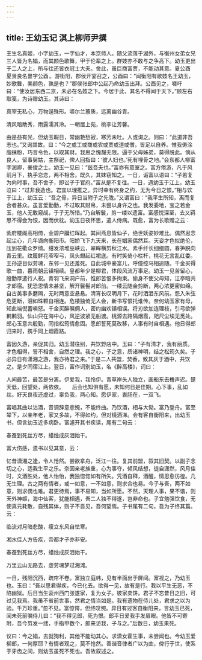 ```yaml
---
---
---
```

title: 王幼玉记 淇上柳师尹撰
---



王生名真姬，小字幼玉，一字仙才，本京师人。随父流落于湖外，与衡州女弟女兄三人皆为名娼，而其颜色歌舞，甲于伦辈之上。群妓亦不敢与之争高下。幼玉更出于二人之上，所与往还皆衣冠士大夫。舍此，虽巨商富贾，不能动其意。夏公酉 夏贤良名噩字公酉 。游街阳，郡侯开宴召之，公酉曰：“闻衡阳有歌妓名王幼玉，妙歌舞，美颜色，孰是也？”郡侯张郎中公起乃命幼玉出拜。公酉见之，嗟吁曰：“使汝居东西二京，未必在名妓之下。今居于此，其名不得闻于天下。”顾左右取笺，为诗赠幼玉。其诗曰：

真宰无私心，万物逞殊形。嗟尔兰蕙质，远离幽谷青。

清风暗助秀，雨露濡其泠。一朝居上苑，桃李让芳馨。

由是益有光，但幼玉暇日，常幽艳愁寂，寒芳未吐。人或询之。则曰：“此道非吾志也。”又询其故。曰：“今之或工或商或农或贾或道或僧，皆足以自养。惟我俦涂脂抹粉，巧言令色，以取其财。我思之愧赧无限。逼于父母姊弟，莫得脱此。倘从良人，留事舅姑，主祭祀，俾人回指曰：‘彼人妇也。’死有埋骨之地。”会东都人柳富字润卿，豪俊之士。幼玉一见曰：“兹吾夫也。”富亦有意室之。富方倦游，凡于风前月下，执手恋恋，两不相舍。既久，其妹窃知之。一日，诟富以语曰：“子若复为向时事，吾不舍子，即讼子于官府。”富从是不复往。一日，遇幼玉于江上。幼玉泣曰：“过非我造也。君宜以理推之。异时幸有终身之约，无为今日之恨。”相与饮于江上，幼玉云：“吾之骨，异日当附子之先陇。”又谓富曰：“我平生所知，离而复合者甚众。虽言爱勤勤，不过取其财帛，未尝以身许之也。我发委地，宝之若金玉，他人无敢窥觇，于子无所惜。”乃自解鬟，剪一缕以遗富。富感悦深至，去又羁思不得会为恨，因而伏枕。幼玉日夜怀思，遣人侍病。既愈，富为长歌赠之云：

紫府楼阁高相倚，金碧户牖红晖起。其间燕息皆仙子，绝世妖姿妙难比。偶然思念起尘心，几年谪向衡阳市。阳娇飞下九天来，长在娼家偶然耳。天姿才色拟绝伦，压到花衢众罗绮。绀发浓堆巫峡云，翠眸横剪秋江水。素手纤长细细圆，春笋脱向青云里。纹履鲜花窄窄弓，凤头翅起红裙底。有时笑倚小栏杆，桃花无言乱红委。王孙逆目似劳魂，东邻一见还羞死。自此城中豪富儿，呼僮控马相追随。千金买得歌一曲，暮雨朝云镇相续。皇都年少是柳君，体段风流万事足。幼玉一见苦留心，殷勤厚遣行人祝。青羽飞来洞户前，惟郎苦恨多拘束。偷身不使父母知，江亭暗共才郎宿。犹恐恩情未甚坚，解开鬟髻对郎前。一缕云随金剪断，两心浓更密如绵。自古美事多磨隔，无时两意空悬悬。清宵长叹明月下，花时洒泪东风前。怨入朱弦危更断，泪如珠颗自相连。危楼独倚无人会，新书写恨托谁传。奈何幼玉家有母，知此端倪蓄嗔怒。千金买醉嘱佣人，密约幽欢镇相误。将刃欲加连理枝，引弓欲弹鹣鹣羽。仙山只在海中心，风逆波紧无船渡。桃源去路隔烟霞，咫尺尘埃无觅处。郎心玉意共殷勤，同指松筠情愈固。愿郎誓死莫改移，人事有时自相遇。他日得郎归来时，携手同上烟霞路。

富因久游，亲促其归。幼玉潜往别，共饮野店中。玉曰：“子有清才，我有丽质。才色相得，誓不相舍，自然之理。我之心，子之意，质诸神明，结之松筠久矣。子必异日有潇湘之游，我亦待君之来。”于是二人共盟，焚香，致其灰于酒中，共饮之。是夕同宿江上。翌日，富作词别幼玉，名《醉高楼》，词曰：

人间最苦，最苦是分离。伊爱我，我怜伊。青草岸头人独立，画船东去橹声迟。楚天低，回望处，两依依。　　后会也知俱有愿，未知何日是佳期。心下事，乱如丝。好天良夜还虚过，辜负我，两心知。愿伊家，衷肠在，一双飞。

富唱其曲以沽酒，音调辞意悲惋，不能终曲。乃饮酒，相与大恸。富乃登舟。富至辇下，以亲年老，家又多故，不得如约，但对镜洒涕。会有客自衡阳来，出幼玉书，但言幼玉近多病卧。富遽开其书疾读，尾有二句云：

春蚕到死丝方尽，蜡烛成灰泪始干。

富大伤感，遗书以见其意，云：

忆昔潇湘之逢，令人怆然。尝欲拿舟，泛江一往。复其前盟，叙其旧契。以副子念切之心，适我生平之乐。奈因亲老族重，心为事夺，倾风结想，徒自潇然，风月佳时，文酒胜处，他人怡怡，我独惚惚如有所失。凭酒自释，酒醒，情思愈彷徨。几无生理。古之两有情者，或一如意，一不如意，则求合也易。今子与吾，两不如意，则求偶也难。君更待焉，事不易知，当如所愿。不然，天理人事，果不谐，则天外神姬，海中仙客，犹能相遇，吾二人独不得遂，岂非命也。子宜勉强饮食，无使真元耗散，自残其体，则子不吾见，吾何望焉。子书尾有二句，吾为子终其篇。云：

临流对月暗悲酸，瘦立东风自怯寒。

湘水佳人方告疾，帝都才子亦非安。

春蚕到死丝方尽，蜡烛成灰泪始干。

万里云山无路去，虚劳魂梦过湘滩。

一日，残阳沉西，疏帘不卷。富独立庭帏，见有半面出于屏间。富视之，乃幼玉也。玉曰：“吾以思君得疾，今已化去。欲得一见，故有是行。我以平生无恶，不陷幽狱。后日当生衮州西门张遂家，复为女子。彼家卖饼。君子不忘昔日之旧，可过见我焉。我虽不省前世事，然君之情当如是。我有遗物在侍儿处，君求之以为验。千万珍重。”忽不见。富惊愕，但终叹惋。异日有过客自衡阳来，言幼玉已死，闻未死前嘱侍儿曰：“我不得见郎，死为恨。郎平日爱我手发眉眼。他皆不可寄附，吾今剪发一缕，手指甲数个，郎来访我，子与之。”后数日，幼玉果死。

议曰：今之娼，去就狥利，其他不能动其心。求潇女霍生事，未尝闻也。今幼玉爱柳郎，一何厚耶？有情者观之，莫不怆然。善谐音律者广以为曲，俾行于世，使系于牙齿之间，则幼玉虽死不死也。吾故叙述之。